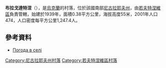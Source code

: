 {{coord|47|1|57|N|32|32|50|E|scale:100000|display=title}}

'''布拉戈達特涅'''（{{lang-uk|Благодатне}}），是[[烏克蘭|烏克蘭]]的村落，位於該國南部[[尼古拉耶夫州|尼古拉耶夫州]]，由[[若夫特涅維區|若夫特涅維區]]負責管轄，始建於1939年，面積0.38平方公里，海拔高度55米，2001年人口474，人口密度每平方公里1,247.4人。

==參考資料==
* [http://weather.in.ua/ua/nikolaevskaja/11274 Погода в селі] {{Wayback|url=http://weather.in.ua/ua/nikolaevskaja/11274 |date=20161116101918 }}

[[Category:尼古拉耶夫州村落|Category:尼古拉耶夫州村落]]
[[Category:若夫特涅維區村落|Category:若夫特涅維區村落]]


{{Mykolaiv-geo-stub}}